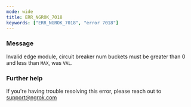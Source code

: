 ```yaml
---
mode: wide
title: ERR_NGROK_7018
keywords: ["ERR_NGROK_7018", "error 7018"]
---
```



### Message

Invalid edge module, circuit breaker num buckets must be greater than 0 and less than `MAX`, was `VAL`.

<ErrorDetails />

### Further help

If you're having trouble resolving this error, please reach out to [support@ngrok.com](mailto:support@ngrok.com?subject=Help%20with%20ERR_NGROK_7018)
